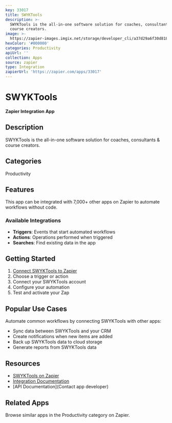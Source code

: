 ```yaml
---
key: 33017
title: SWYKTools
description: >-
  SWYKTools is the all-in-one software solution for coaches, consultants &
  course creators.
image: >-
  https://zapier-images.imgix.net/storage/developer_cli/a37d29a6f30d818aa7dd42ec3280d1c4.png?auto=format%2Ccompress&ixlib=python-3.0.0&q=50
hexColor: '#000000'
categories: Productivity
apiUrl: ''
collection: Apps
source: zapier
type: Integration
zapierUrl: 'https://zapier.com/apps/33017'
---
```

# SWYKTools

**Zapier Integration App**

## Description

SWYKTools is the all-in-one software solution for coaches, consultants & course creators.

## Categories

Productivity

## Features

This app can be integrated with 7,000+ other apps on Zapier to automate workflows without code.

### Available Integrations

- **Triggers**: Events that start automated workflows
- **Actions**: Operations performed when triggered
- **Searches**: Find existing data in the app

## Getting Started

1. [Connect SWYKTools to Zapier](https://zapier.com/apps/33017)
2. Choose a trigger or action
3. Connect your SWYKTools account
4. Configure your automation
5. Test and activate your Zap

## Popular Use Cases

Automate common workflows by connecting SWYKTools with other apps:

- Sync data between SWYKTools and your CRM
- Create notifications when new items are added
- Back up SWYKTools data to cloud storage
- Generate reports from SWYKTools data

## Resources

- [SWYKTools on Zapier](https://zapier.com/apps/33017)
- [Integration Documentation](https://zapier.com/apps/33017/integrations)
- [API Documentation](Contact app developer)

## Related Apps

Browse similar apps in the Productivity category on Zapier.
